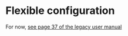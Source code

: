 # Flexible configuration

For now, [see page 37 of the legacy user manual](https://lightbug.io/user_manual.pdf)
